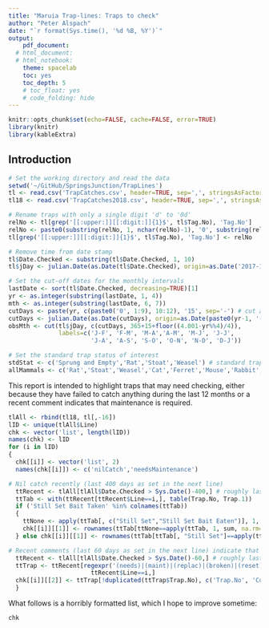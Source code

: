 ```yaml
---
title: "Maruia Trap-lines: Traps to check"
author: "Peter Alspach"
date: "`r format(Sys.time(), '%d %B, %Y')`"
output:
    pdf_document:
  # html_document:
  # html_notebook:
    theme: spacelab
    toc: yes
    toc_depth: 5
    # toc_float: yes
    # code_folding: hide
---
```


<!-- To do: -->
<!-- Mammals are defined at the end of the 'getReady' chunk (about line 55) -->

```r
knitr::opts_chunk$set(echo=FALSE, cache=FALSE, error=TRUE)
library(knitr)
library(kableExtra)
```
## Introduction

```r
# Set the working directory and read the data
setwd('~/GitHub/SpringsJunction/TrapLines')
tl <- read.csv('TrapCatches.csv', header=TRUE, sep=',', stringsAsFactors=FALSE)
tl18 <- read.csv('TrapCatches2018.csv', header=TRUE, sep=',', stringsAsFactors=FALSE)

# Rename traps with only a single digit 'd' to '0d'
relNo <- tl[grep('[[:upper:]][[:digit:]]{1}$', tl$Tag.No), 'Tag.No']
relNo <- paste0(substring(relNo, 1, nchar(relNo)-1), '0', substring(relNo, nchar(relNo)))
tl[grep('[[:upper:]][[:digit:]]{1}$', tl$Tag.No), 'Tag.No'] <- relNo

# Remove time from date stamp
tl$Date.Checked <- substring(tl$Date.Checked, 1, 10)
tl$jDay <- julian.Date(as.Date(tl$Date.Checked), origin=as.Date('2017-12-31'))
```

```r
# Set the cut-off dates for the monthly intervals
lastDate <- sort(tl$Date.Checked, decreasing=TRUE)[1]
yr <- as.integer(substring(lastDate, 1, 4))
mth <- as.integer(substring(lastDate, 6, 7))
cutDays <- paste(yr, c(paste0('0', 1:9), 10:12), '15', sep='-') # cut at the middle of the month 
cutDays <- julian.Date(as.Date(cutDays), origin=as.Date(paste0(yr-1, '-12-31')))
obsMth <- cut(tl$jDay, c(cutDays, 365+15+floor((4.001-yr%%4)/4)), 
              labels=c('J-F', 'F-M', 'M-A','A-M', 'M-J', 'J-J',
                       'J-A', 'A-S', 'S-O', 'O-N', 'N-D', 'D-J'))

# Set the standard trap status of interest
stdStat <- c('Sprung and Empty','Rat','Stoat','Weasel') # standard trap status
allMammals <- c('Rat','Stoat','Weasel','Cat','Ferret','Mouse','Rabbit','Hedgehog','Hare','Possum')
```

This report is intended to highlight traps that may need checking, either because they have failed to catch anything during the last 12 months or a recent comment indicates that maintenance is required.

```r
tlAll <- rbind(tl18, tl[,-16])
lID <- unique(tlAll$Line)
chk <- vector('list', length(lID))
names(chk) <- lID
for (i in lID)
{
  chk[[i]] <- vector('list', 2)
  names(chk[[i]]) <- c('nilCatch','needsMaintenance')

# Nil catch recently (last 400 days as set in the next line)
  ttRecent <- tlAll[tlAll$Date.Checked > Sys.Date()-400,] # roughly last 12 months
  ttTab <- with(ttRecent[ttRecent$Line==i,], table(Trap.No, Trap.1))
  if ('Still Set Bait Taken' %in% colnames(ttTab))
  {
    ttNone <- apply(ttTab[, c("Still Set","Still Set Bait Eaten")], 1, sum, na.rm=TRUE)
    chk[[i]][[1]] <- rownames(ttTab[ttNone==apply(ttTab, 1, sum, na.rm=TRUE),])
  } else chk[[i]][[1]] <- rownames(ttTab[ttTab[, "Still Set"]==apply(ttTab, 1, sum, na.rm=TRUE),])

# Recent comments (last 60 days as set in the next line) indicate that the trap need maintenance
  ttRecent <- tlAll[tlAll$Date.Checked > Sys.Date()-60,] # roughly last couple of months
  ttTrap <- ttRecent[regexpr('(needs)|(maint)|(replac)|(broken)|(reset)', ttRecent$Comment)>0 &
                       ttRecent$Line==i,]
  chk[[i]][[2]] <- ttTrap[!duplicated(ttTrap$Trap.No), c('Trap.No', 'Comment')]
  }
```

What follows is a horribly formatted list, which I hope to improve sometime:

```r
chk
```


